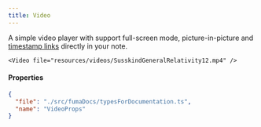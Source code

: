 ```yaml
---
title: Video
---
```



 A simple video player with support full-screen mode, picture-in-picture and [timestamp links](/docs/user/syntax#timestamplinks) directly in your note.
```tsx
<Video file="resources/videos/SusskindGeneralRelativity12.mp4" />
```

<RemoteExampleLimitation />


#### Properties

```json doc-gen:typescript
{
  "file": "./src/fumaDocs/typesForDocumentation.ts",
  "name": "VideoProps"
}
```


